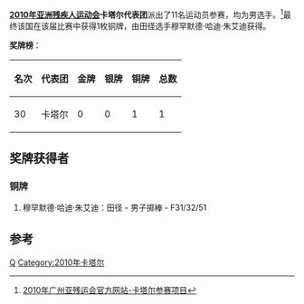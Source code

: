 '''[[2010年亚洲残疾人运动会|2010年亚洲残疾人运动会]]卡塔尔代表团'''派出了11名运动员参赛，均为男选手。<ref>[http://www.gzapg2010.cn/info/CHN_CHN/ZZ/ZZE130B_@@@@@@@@@@@@@@@@@CHN_NPC=QAT.html 2010年广州亚残运会官方网站-卡塔尔参赛项目]{{dead link|date=2018年5月 |bot=InternetArchiveBot |fix-attempted=yes }}</ref>最终该国在该届比赛中获得1枚铜牌，由田径选手穆罕默德·哈迪·朱艾迪获得。

'''奖牌榜'''：
{| class="wikitable"
|-
! 名次 !! 代表团 !! 金牌 !! 银牌 !! 铜牌 !! 总数
|-
| 30 || 卡塔尔 || 0 || 0 || 1 || 1
|}	

==奖牌获得者==
===铜牌===
#穆罕默德·哈迪·朱艾迪：田径 - 男子掷棒 - F31/32/51
==参考==
{{Reflist|2}}

{{2010年亚洲残疾人运动会代表团}}
[[Category:2010年亚洲残疾人运动会代表团|Q]]
[[Category:2010年卡塔尔|Category:2010年卡塔尔]]